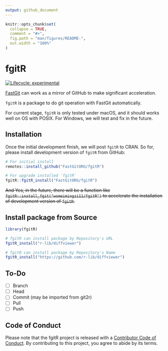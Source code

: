 ```yaml
---
output: github_document
---
```


<!-- README.md is generated from README.Rmd. Please edit that file -->

```r
knitr::opts_chunk$set(
  collapse = TRUE,
  comment = "#>",
  fig.path = "man/figures/README-",
  out.width = "100%"
)
```

# fgitR

<!-- badges: start -->
[![Lifecycle: experimental](https://img.shields.io/badge/lifecycle-experimental-orange.svg)](https://lifecycle.r-lib.org/articles/stages.html#experimental)
<!-- badges: end -->

[FastGit](https://doc.fastgit.org/) can work as a mirror of GitHub to make significant acceleration.

`fgitR` is a package to do git operation with FastGit automatically. 

For current stage, `fgitR` is only tested under macOS, and it should works well on OS with POSIX. For Windows, we will test and fix in the future.

## Installation

Once the initial development finish, we will post `fgitR` to CRAN.
So for, please install development version of `fgitR` from GitHub:
<!-- You can install the released version of fgitR from [CRAN](https://CRAN.R-project.org) with: -->

``` r
# For initial install
remotes::install_github("FastGitORG/fgitR")

# For upgrade installed `fgitR`
fgitR::fgitR_install("FastGitORG/fgitR")
```

<del>And Yes, in the future, there will be a function like `fgitR::install_fgit("womeimingzi11/fgitR")` to accelerate the installation of development version of `fgitR`.</del>

## Install package from Source

```r
library(fgitR)

# fgitR can install package by Repository's URL
fgitR_install("r-lib/diffviewer")

# fgitR can install package by Repository's Name
fgitR_install("https://github.com/r-lib/diffviewer")
```

## To-Do

- [ ] Branch
- [ ] Head
- [ ] Commit (may be imported from git2r)
- [ ] Pull
- [ ] Push

## Code of Conduct

Please note that the fgitR project is released with a [Contributor Code of Conduct](https://contributor-covenant.org/version/2/0/CODE_OF_CONDUCT.html). By contributing to this project, you agree to abide by its terms.
